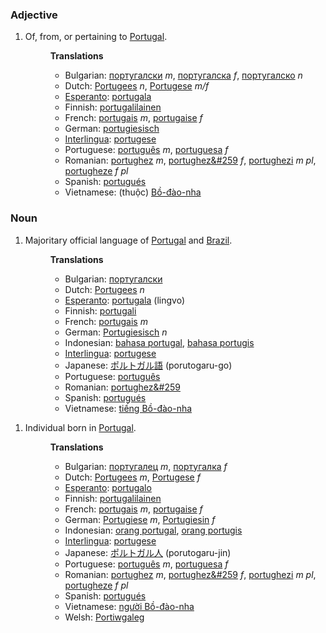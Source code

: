 ===Adjective===
#Of, from, or pertaining to [[w:Portugal|Portugal]].
#:'''Translations'''
#:*Bulgarian: [[португалски]] ''m'', [[португалска]] ''f'', [[португалско]] ''n''
#:*Dutch: [[Portugees]] ''n'', [[Portugese]] ''m/f''
#:*[[Esperanto]]: [[portugala]]
#:*Finnish: [[portugalilainen]]
#:*French: [[portugais]] ''m'', [[portugaise]] ''f''
#:*German: [[portugiesisch]]
#:*[[Interlingua]]: [[portugese]]
#:*Portuguese: [[português]] ''m'', [[portuguesa]] ''f''
#:*Romanian: [[portughez]] ''m'', [[portughez&#259]] ''f'', [[portughezi]] ''m pl'', [[portugheze]] ''f pl''
#:*Spanish: [[portugués]]
#:*Vietnamese: (thuộc) [[Bồ-đào-nha]]

===Noun===
#Majoritary official language of [[w:Portugal|Portugal]] and [[w:Brazil|Brazil]].
#:'''Translations'''
#:*Bulgarian: [[португалски]]
#:*Dutch: [[Portugees]] ''n''
#:*[[Esperanto]]: [[portugala]] (lingvo)
#:*Finnish: [[portugali]]
#:*French: [[portugais]] ''m''
#:*German: [[Portugiesisch]] ''n''
#:*Indonesian: [[bahasa portugal]], [[bahasa portugis]]
#:*[[Interlingua]]: [[portugese]]
#:*Japanese: [[ポルトガル語]] (porutogaru-go)
#:*Portuguese: [[português]]
#:*Romanian: [[portughez&#259]]
#:*Spanish: [[portugués]]
#:*Vietnamese: [[tiếng Bồ-đào-nha]]

#Individual born in [[w:Portugal|Portugal]].
#:'''Translations'''
#:*Bulgarian: [[португалец]] ''m'', [[португалка]] ''f''
#:*Dutch: [[Portugees]] ''m'', [[Portugese]] ''f''
#:*[[Esperanto]]: [[portugalo]]
#:*Finnish: [[portugalilainen]]
#:*French: [[portugais]] ''m'', [[portugaise]] ''f''
#:*German: [[Portugiese]] ''m'', [[Portugiesin]] ''f''
#:*Indonesian: [[orang portugal]], [[orang portugis]]
#:*[[Interlingua]]: [[portugese]]
#:*Japanese: [[ポルトガル人]] (porutogaru-jin)
#:*Portuguese: [[português]] ''m'', [[portuguesa]] ''f''
#:*Romanian: [[portughez]] ''m'', [[portughez&#259]] ''f'', [[portughezi]] ''m pl'', [[portugheze]] ''f pl''
#:*Spanish: [[portugués]]
#:*Vietnamese: [[người Bồ-đào-nha]]
#:*Welsh: [[Portiwgaleg]]